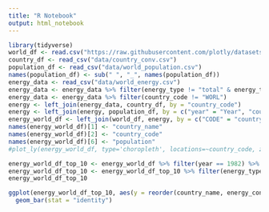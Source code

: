 ```yaml
---
title: "R Notebook"
output: html_notebook
---
```

```r
library(tidyverse)
world_df <- read.csv("https://raw.githubusercontent.com/plotly/datasets/master/2014_world_gdp_with_codes.csv")
country_df <- read_csv("data/country_conv.csv")
population_df <- read_csv("data/world_population.csv") 
names(population_df) <- sub(" ", "_", names(population_df))
energy_data <- read_csv("data/world_energy.csv")
energy_data <- energy_data %>% filter(energy_type != "total" & energy_type != "all_renewable")
energy_data <- energy_data %>% filter(country_code != "WORL")
energy <- left_join(energy_data, country_df, by = "country_code")
energy <- left_join(energy, population_df, by = c("year" = "Year", "country_code" = "Country_Code", "country" = "Country_Name"))
energy_world_df <- left_join(world_df, energy, by = c("CODE" = "country_code", "COUNTRY" = "country")) %>% select(-GDP..BILLIONS.)
names(energy_world_df)[1] <- "country_name"
names(energy_world_df)[2] <- "country_code"
names(energy_world_df)[6] <- "population"
#plot_ly(energy_world_df, type='choropleth', locations=~country_code, z=~energy, text = ~country_name)
```
```r

energy_world_df_top_10 <- energy_world_df %>% filter(year == 1982) %>% group_by(energy_type, country_name) %>% summarise(energy_consumption = sum(energy, na.rm = TRUE)) %>% arrange(desc(energy_consumption))
energy_world_df_top_10 <- energy_world_df_top_10 %>% filter(energy_type == "coal") %>% slice_max(energy_consumption, n = 10)
energy_world_df_top_10

ggplot(energy_world_df_top_10, aes(y = reorder(country_name, energy_consumption), x = energy_consumption, fill = country_name)) +
  geom_bar(stat = "identity") 
```


